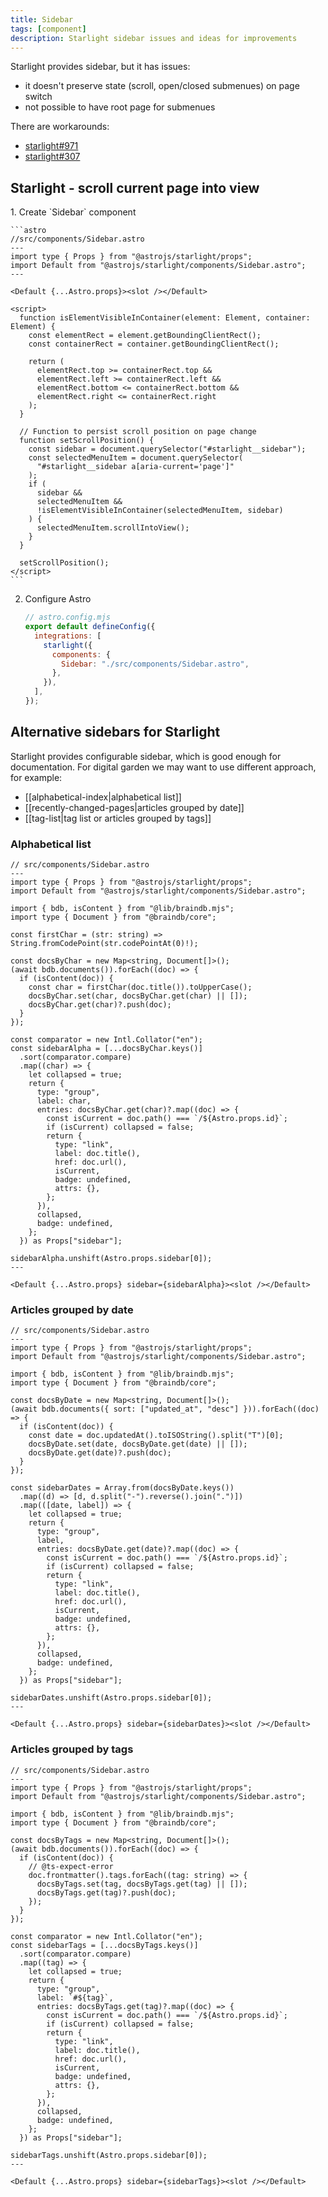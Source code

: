 ```yaml
---
title: Sidebar
tags: [component]
description: Starlight sidebar issues and ideas for improvements
---
```


Starlight provides sidebar, but it has issues:

- it doesn't preserve state (scroll, open/closed submenues) on page switch
- not possible to have root page for submenues

There are workarounds:

- [starlight#971](https://github.com/withastro/starlight/discussions/971#discussioncomment-8396511)
- [starlight#307](https://github.com/withastro/starlight/issues/307#issuecomment-1622619025)

## Starlight - scroll current page into view


<Steps>
1.  Create `Sidebar` component

    ```astro
    //src/components/Sidebar.astro
    ---
    import type { Props } from "@astrojs/starlight/props";
    import Default from "@astrojs/starlight/components/Sidebar.astro";
    ---

    <Default {...Astro.props}><slot /></Default>

    <script>
      function isElementVisibleInContainer(element: Element, container: Element) {
        const elementRect = element.getBoundingClientRect();
        const containerRect = container.getBoundingClientRect();

        return (
          elementRect.top >= containerRect.top &&
          elementRect.left >= containerRect.left &&
          elementRect.bottom <= containerRect.bottom &&
          elementRect.right <= containerRect.right
        );
      }

      // Function to persist scroll position on page change
      function setScrollPosition() {
        const sidebar = document.querySelector("#starlight__sidebar");
        const selectedMenuItem = document.querySelector(
          "#starlight__sidebar a[aria-current='page']"
        );
        if (
          sidebar &&
          selectedMenuItem &&
          !isElementVisibleInContainer(selectedMenuItem, sidebar)
        ) {
          selectedMenuItem.scrollIntoView();
        }
      }

      setScrollPosition();
    </script>
    ```

2. Configure Astro

   ```js {6}
   // astro.config.mjs
   export default defineConfig({
     integrations: [
       starlight({
         components: {
           Sidebar: "./src/components/Sidebar.astro",
         },
       }),
     ],
   });
   ```

</Steps>

## Alternative sidebars for Starlight

Starlight provides configurable sidebar, which is good enough for documentation. For digital garden we may want to use different approach, for example:

- [[alphabetical-index|alphabetical list]]
- [[recently-changed-pages|articles grouped by date]]
- [[tag-list|tag list or articles grouped by tags]]

### Alphabetical list

```astro
// src/components/Sidebar.astro
---
import type { Props } from "@astrojs/starlight/props";
import Default from "@astrojs/starlight/components/Sidebar.astro";

import { bdb, isContent } from "@lib/braindb.mjs";
import type { Document } from "@braindb/core";

const firstChar = (str: string) => String.fromCodePoint(str.codePointAt(0)!);

const docsByChar = new Map<string, Document[]>();
(await bdb.documents()).forEach((doc) => {
  if (isContent(doc)) {
    const char = firstChar(doc.title()).toUpperCase();
    docsByChar.set(char, docsByChar.get(char) || []);
    docsByChar.get(char)?.push(doc);
  }
});

const comparator = new Intl.Collator("en");
const sidebarAlpha = [...docsByChar.keys()]
  .sort(comparator.compare)
  .map((char) => {
    let collapsed = true;
    return {
      type: "group",
      label: char,
      entries: docsByChar.get(char)?.map((doc) => {
        const isCurrent = doc.path() === `/${Astro.props.id}`;
        if (isCurrent) collapsed = false;
        return {
          type: "link",
          label: doc.title(),
          href: doc.url(),
          isCurrent,
          badge: undefined,
          attrs: {},
        };
      }),
      collapsed,
      badge: undefined,
    };
  }) as Props["sidebar"];

sidebarAlpha.unshift(Astro.props.sidebar[0]);
---

<Default {...Astro.props} sidebar={sidebarAlpha}><slot /></Default>
```

### Articles grouped by date

```astro
// src/components/Sidebar.astro
---
import type { Props } from "@astrojs/starlight/props";
import Default from "@astrojs/starlight/components/Sidebar.astro";

import { bdb, isContent } from "@lib/braindb.mjs";
import type { Document } from "@braindb/core";

const docsByDate = new Map<string, Document[]>();
(await bdb.documents({ sort: ["updated_at", "desc"] })).forEach((doc) => {
  if (isContent(doc)) {
    const date = doc.updatedAt().toISOString().split("T")[0];
    docsByDate.set(date, docsByDate.get(date) || []);
    docsByDate.get(date)?.push(doc);
  }
});

const sidebarDates = Array.from(docsByDate.keys())
  .map((d) => [d, d.split("-").reverse().join(".")])
  .map(([date, label]) => {
    let collapsed = true;
    return {
      type: "group",
      label,
      entries: docsByDate.get(date)?.map((doc) => {
        const isCurrent = doc.path() === `/${Astro.props.id}`;
        if (isCurrent) collapsed = false;
        return {
          type: "link",
          label: doc.title(),
          href: doc.url(),
          isCurrent,
          badge: undefined,
          attrs: {},
        };
      }),
      collapsed,
      badge: undefined,
    };
  }) as Props["sidebar"];

sidebarDates.unshift(Astro.props.sidebar[0]);
---

<Default {...Astro.props} sidebar={sidebarDates}><slot /></Default>
```

### Articles grouped by tags

```astro
// src/components/Sidebar.astro
---
import type { Props } from "@astrojs/starlight/props";
import Default from "@astrojs/starlight/components/Sidebar.astro";

import { bdb, isContent } from "@lib/braindb.mjs";
import type { Document } from "@braindb/core";

const docsByTags = new Map<string, Document[]>();
(await bdb.documents()).forEach((doc) => {
  if (isContent(doc)) {
    // @ts-expect-error
    doc.frontmatter().tags.forEach((tag: string) => {
      docsByTags.set(tag, docsByTags.get(tag) || []);
      docsByTags.get(tag)?.push(doc);
    });
  }
});

const comparator = new Intl.Collator("en");
const sidebarTags = [...docsByTags.keys()]
  .sort(comparator.compare)
  .map((tag) => {
    let collapsed = true;
    return {
      type: "group",
      label: `#${tag}`,
      entries: docsByTags.get(tag)?.map((doc) => {
        const isCurrent = doc.path() === `/${Astro.props.id}`;
        if (isCurrent) collapsed = false;
        return {
          type: "link",
          label: doc.title(),
          href: doc.url(),
          isCurrent,
          badge: undefined,
          attrs: {},
        };
      }),
      collapsed,
      badge: undefined,
    };
  }) as Props["sidebar"];

sidebarTags.unshift(Astro.props.sidebar[0]);
---

<Default {...Astro.props} sidebar={sidebarTags}><slot /></Default>
```
